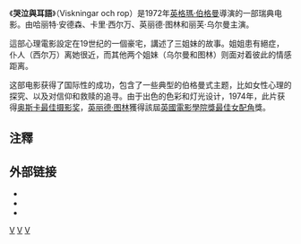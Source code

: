 {{unreferenced|time=2014-07-28T13:05:31+00:00}}
{{Infobox film
| name           = 哭泣與耳語
| image          =  
| caption        =  
| director       = [[英格玛·伯格曼|英格玛·伯格曼]]
| producer       = 拉尔斯-奥弗·卡尔贝里
| writer         = 英格瑪伯格曼
| narrator       = 英格玛·伯格曼
| starring       = [[Harriet_Andersson|Harriet Andersson]]<br>[[Kari_Sylwan|Kari Sylwan]]<br>[[英丽德·图林|英丽德·图林]]<br>[[Liv_Ullmann|Liv Ullmann]]<br>[[Inga_Gill|Inga Gill]]<br>[[Erland_Josephson|Erland Josephson]]
| music          = [[約翰·塞巴斯蒂安·巴赫|約翰·塞巴斯蒂安·巴赫]]<br>[[弗雷德里克·蕭邦|弗雷德里克·蕭邦]]
| cinematography = [[斯文·尼奎斯特|斯文·尼奎斯特]]
| editing        = Siv Lundgren
| studio         = [[AB_Svensk_Filmindustri|Svensk Filmindustri]]
| distributor = [[新世界影业|新世界影业]]
| released       = {{Film date|df=y|1972|12|21|United States|1973|3|5|Sweden}}
| runtime        = 91分钟
| country        = 瑞典
| language       = 瑞典语
| budget         = $400,000
| gross          = SEK 2,130,705 (Sweden)<br>$1.5 million (US)<ref name="roger">Roger Corman & Jim Jerome, ''How I Made a Hundred Movies in Hollywood and Never Lost a Dime'', Muller, 1990 p 190</ref>
}}
《'''哭泣與耳語'''》（Viskningar och rop）是1972年[[英格瑪·伯格曼|英格瑪·伯格曼]]導演的一部瑞典电影。由哈丽特·安德森、卡里·西尔万、英丽德·图林和丽芙·乌尔曼主演。

這部心理電影設定在19世纪的一個豪宅，講述了三姐妹的故事。姐姐患有絕症，仆人（西尔万）离她很近，而其他两个姐妹（乌尔曼和图林）则面对着彼此的情感距离。

这部电影获得了国际性的成功，包含了一些典型的伯格曼式主题，比如女性心理的探究、以及对信仰和救赎的追寻。由于出色的色彩和灯光设计，1974年，此片获得[[奥斯卡最佳摄影奖|奥斯卡最佳摄影奖]]，[[英丽德·图林|英丽德·图林]]獲得該屆[[英國電影學院獎最佳女配角|英國電影學院獎最佳女配角]]獎。

== 注釋 ==
{{reflist|2}}

== 外部链接 ==
* {{Allcinema title|8578}}
* {{IMDb title|0069467|Viskninger Och Rop}}
* {{Rotten Tomatoes|cries_and_whispers}}

{{伯格曼的電影}}
{{纽约影评人协会奖最佳影片}}
{{國家評論協會獎最佳外語片}}
[[Category:瑞典語電影|V]]
[[Category:英格玛·伯格曼电影|V]]
[[Category:奧斯卡最佳攝影獲獎電影|V]]